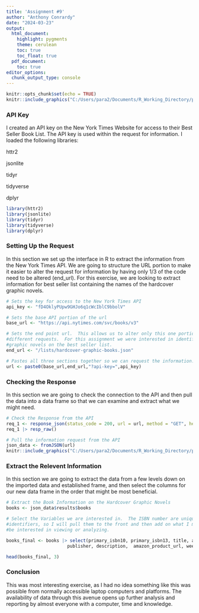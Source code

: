 ```yaml
---
title: 'Assignment #9'
author: "Anthony Conrardy"
date: "2024-03-23"
output:
  html_document:
    highlight: pygments
    theme: cerulean
    toc: true
    toc_float: true
  pdf_document:
    toc: true
editor_options:
  chunk_output_type: console
---
```


```r
knitr::opts_chunk$set(echo = TRUE)
knitr::include_graphics("C:/Users/para2/Documents/R_Working_Directory/pittsburgh+bridges/Assignment #9 DATA 607/Assignment Web APIs.png")
```

### API Key

I created an API key on the New York Times Website for access to their Best Seller Book List.  The API key is used within the request for information.  I loaded the following libraries:

httr2

jsonlite

tidyr

tidyverse

dplyr


```r
library(httr2)
library(jsonlite)
library(tidyr)
library(tidyverse)
library(dplyr)
```

### Setting Up the Request

In this section we set up the interface in R to extract the information from the New York Times API.  We are going to structure the URL portion to make it easier to alter the request for information by having only 1/3 of the code need to be altered (end_url).  For this exercise, we are looking to extract information for best seller list containing the names of the hardcover graphic novels.

```r
# Sets the key for access to the New York Times API
api_key <- "fD4OklyPUpw9GHJo6q1cWcIblC9bbolV"

# Sets the base API portion of the url
base_url <- "https://api.nytimes.com/svc/books/v3"

# Sets the end point url.  This allows us to alter only this one portion of the URL to access 
#different requests.  For this assignment we were interested in identifying the hardcover 
#graphic novels on the best seller list.
end_url <- "/lists/hardcover-graphic-books.json"

# Pastes all three sections together so we can request the information.
url <- paste0(base_url,end_url,"?api-key=",api_key)
```

### Checking the Response

In this section we are going to check the connection to the API and then pull the data into a data frame so that we can examine and extract what we might need.

```r
# Check the Response from the API
req_1 <- response_json(status_code = 200, url = url, method = "GET", headers = list(), body = list())
req_1 |> resp_raw()

# Pull the information request from the API
json_data <- fromJSON(url)
knitr::include_graphics("C:/Users/para2/Documents/R_Working_Directory/pittsburgh+bridges/Assignment #9 DATA 607/JSON_data_import.png")
```

### Extract the Relevent Information

In this section we are going to extract the data from a few levels down on the imported data and established frame, and then select the columns for our new data frame in the order that might be most beneficial. 

```r
# Extract the Book Information on the Hardcover Graphic Novels
books <- json_data$results$books

# Select the Variables we are interested in.  The ISBN number are unique 
#identifiers, so I will pull them to the front and then add on what I may
#be interested in viewing or analyzing.

books_final <- books |> select(primary_isbn10, primary_isbn13, title, author, 
                       publisher, description,  amazon_product_url, weeks_on_list)

head(books_final, 3)

```

### Conclusion

This was most interesting exercise, as I had no idea something like this was possible from normally accessible laptop computers and platforms.  The availability of data through this avenue opens up further analysis and reporting by almost everyone with a computer, time and knowledge.

